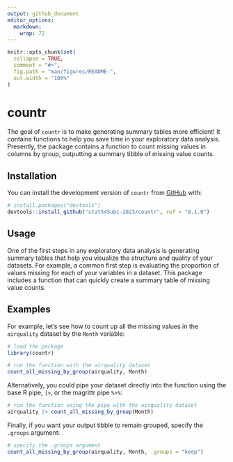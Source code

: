```yaml
---
output: github_document
editor_options: 
  markdown: 
    wrap: 72
---
```


<!-- README.md is generated from README.Rmd. Please edit that file -->

```r
knitr::opts_chunk$set(
  collapse = TRUE,
  comment = "#>",
  fig.path = "man/figures/README-",
  out.width = "100%"
)
```

# countr

<!-- badges: start -->

<!-- badges: end -->

The goal of `countr` is to make generating summary tables more
efficient! It contains functions to help you save time in your
exploratory data analysis. Presently, the package contains a function to
count missing values in columns by group, outputting a summary tibble of
missing value counts.

## Installation

You can install the development version of `countr` from
[GitHub](https://github.com/) with:

``` r
# install.packages("devtools")
devtools::install_github("stat545ubc-2023/countr", ref = "0.1.0")
```

## Usage

One of the first steps in any exploratory data analysis is generating
summary tables that help you visualize the structure and quality of your
datasets. For example, a common first step is evaluating the proportion
of values missing for each of your variables in a dataset. This package
includes a function that can quickly create a summary table of missing
value counts.

## Examples

For example, let's see how to count up all the missing values in the
`airquality` dataset by the `Month` variable:

```r
# load the package
library(countr)

# run the function with the airquality dataset
count_all_missing_by_group(airquality, Month) 
```

Alternatively, you could pipe your dataset directly into the function
using the base R pipe, `|>`, or the magrittr pipe `%>%`:

```r
# run the function using the pipe with the airquality dataset
airquality |> count_all_missing_by_group(Month)
```

Finally, if you want your output tibble to remain grouped, specify the
`.groups` argument:

```r
# specify the .groups argument
count_all_missing_by_group(airquality, Month, .groups = "keep")
```
